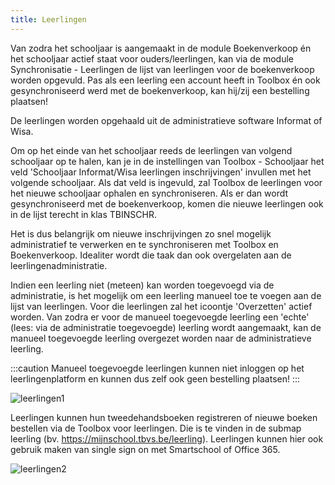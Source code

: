 ```yaml
---
title: Leerlingen
---
```


Van zodra het schooljaar is aangemaakt in de module Boekenverkoop én het schooljaar actief staat voor ouders/leerlingen, kan via de module Synchronisatie - Leerlingen de lijst van leerlingen voor de boekenverkoop worden opgevuld. Pas als een leerling een account heeft in Toolbox én ook gesynchroniseerd werd met de boekenverkoop, kan hij/zij een bestelling plaatsen!

De leerlingen worden opgehaald uit de administratieve software Informat of Wisa. 

Om op het einde van het schooljaar reeds de leerlingen van volgend schooljaar op te halen, kan je in de instellingen van Toolbox - Schooljaar het veld 'Schooljaar Informat/Wisa leerlingen inschrijvingen' invullen met het volgende schooljaar. Als dat veld is ingevuld, zal Toolbox de leerlingen voor het nieuwe schooljaar ophalen en synchroniseren. Als er dan wordt gesynchroniseerd met de boekenverkoop, komen die nieuwe leerlingen ook in de lijst terecht in klas TBINSCHR.

Het is dus belangrijk om nieuwe inschrijvingen zo snel mogelijk administratief te verwerken en te synchroniseren met Toolbox en Boekenverkoop. Idealiter wordt die taak dan ook overgelaten aan de leerlingenadministratie.

Indien een leerling niet (meteen) kan worden toegevoegd via de administratie, is het mogelijk om een leerling manueel toe te voegen aan de lijst van leerlingen. Voor die leerlingen zal het icoontje 'Overzetten' actief worden. Van zodra er voor de manueel toegevoegde leerling een 'echte' (lees: via de administratie toegevoegde) leerling wordt aangemaakt, kan de manueel toegevoegde leerling overgezet worden naar de administratieve leerling.

:::caution
Manueel toegevoegde leerlingen kunnen niet inloggen op het leerlingenplatform en kunnen dus zelf ook geen bestelling plaatsen!
:::

![leerlingen1](./leerlingen1.png)

Leerlingen kunnen hun tweedehandsboeken registreren of nieuwe boeken bestellen via de Toolbox voor leerlingen. Die is te vinden in de submap leerling (bv. https://mijnschool.tbvs.be/leerling). Leerlingen kunnen hier ook gebruik maken van single sign on met Smartschool of Office 365.

![leerlingen2](./leerlingen2.png)